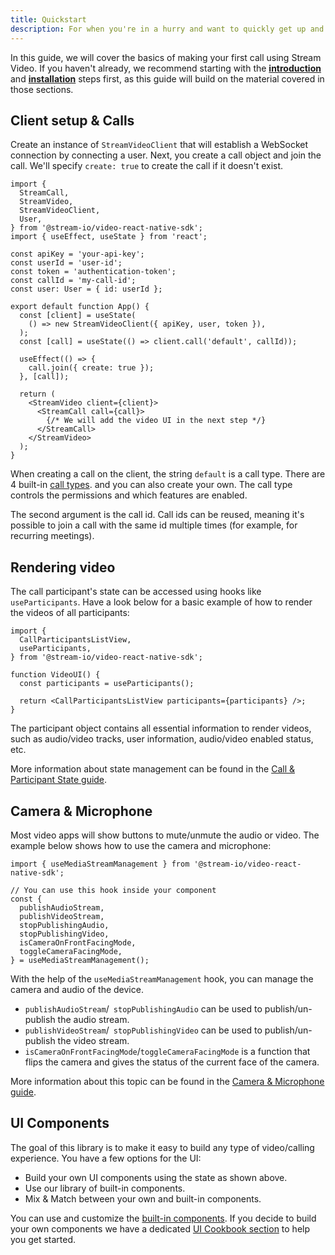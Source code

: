 ```yaml
---
title: Quickstart
description: For when you're in a hurry and want to quickly get up and running
---
```


In this guide, we will cover the basics of making your first call using Stream Video.
If you haven't already, we recommend starting with the **[introduction](../../)** and **[installation](../installation)** steps first, as this guide will build on the material covered in those sections.

## Client setup & Calls

Create an instance of `StreamVideoClient` that will establish a WebSocket connection by connecting a user. Next, you create a call object and join the call. We'll specify `create: true` to create the call if it doesn't exist.

```tsx
import {
  StreamCall,
  StreamVideo,
  StreamVideoClient,
  User,
} from '@stream-io/video-react-native-sdk';
import { useEffect, useState } from 'react';

const apiKey = 'your-api-key';
const userId = 'user-id';
const token = 'authentication-token';
const callId = 'my-call-id';
const user: User = { id: userId };

export default function App() {
  const [client] = useState(
    () => new StreamVideoClient({ apiKey, user, token }),
  );
  const [call] = useState(() => client.call('default', callId));

  useEffect(() => {
    call.join({ create: true });
  }, [call]);

  return (
    <StreamVideo client={client}>
      <StreamCall call={call}>
        {/* We will add the video UI in the next step */}
      </StreamCall>
    </StreamVideo>
  );
}
```

When creating a call on the client, the string `default` is a call type. There are 4 built-in [call types](../../core/configuring-call-types/). and you can also create your own.
The call type controls the permissions and which features are enabled.

The second argument is the call id. Call ids can be reused, meaning it's possible to join a call with the same id multiple times (for example, for recurring meetings).

## Rendering video

The call participant's state can be accessed using hooks like `useParticipants`. Have a look below for a basic example of how to render the videos of all participants:

```tsx
import {
  CallParticipantsListView,
  useParticipants,
} from '@stream-io/video-react-native-sdk';

function VideoUI() {
  const participants = useParticipants();

  return <CallParticipantsListView participants={participants} />;
}
```

The participant object contains all essential information to render videos, such as audio/video tracks, user information, audio/video enabled status, etc.

More information about state management can be found in the [Call & Participant State guide](../../core/call-and-participant-state).

## Camera & Microphone

Most video apps will show buttons to mute/unmute the audio or video. The example below shows how to use the camera and microphone:

```tsx
import { useMediaStreamManagement } from '@stream-io/video-react-native-sdk';

// You can use this hook inside your component
const {
  publishAudioStream,
  publishVideoStream,
  stopPublishingAudio,
  stopPublishingVideo,
  isCameraOnFrontFacingMode,
  toggleCameraFacingMode,
} = useMediaStreamManagement();
```

With the help of the `useMediaStreamManagement` hook, you can manage the camera and audio of the device.

- `publishAudioStream`/` stopPublishingAudio` can be used to publish/un-publish the audio stream.
- `publishVideoStream`/` stopPublishingVideo` can be used to publish/un-publish the video stream.
- `isCameraOnFrontFacingMode`/`toggleCameraFacingMode` is a function that flips the camera and gives the status of the current face of the camera.

More information about this topic can be found in the [Camera & Microphone guide](../../guides/camera-and-microphone).

## UI Components

The goal of this library is to make it easy to build any type of video/calling experience. You have a few options for the UI:

- Build your own UI components using the state as shown above.
- Use our library of built-in components.
- Mix & Match between your own and built-in components.

You can use and customize the [built-in components](../../ui-components/overview).
If you decide to build your own components we have a dedicated [UI Cookbook section](../../ui-cookbook/overview) to help you get started.
